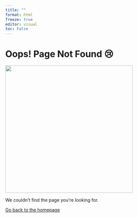 ```yaml
---
title: ""
format: html
freeze: true
editor: visual
toc: False
---
```


# Oops! Page Not Found 😢

![](/img/wurom_ase_wurom.jpeg){ width=400 }


We couldn't find the page you're looking for.

[Go back to the homepage](/)

<meta http-equiv="refresh" content="5;url=https://beromlanguagetranslationboard.github.io/blog/">
